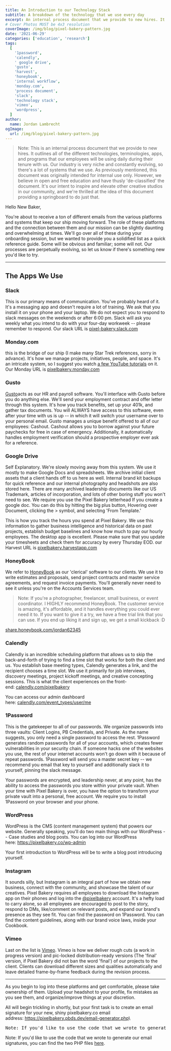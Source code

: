 ```yaml
---
title: An Introduction to our Technology Stack
subtitle: A breakdown of the technology that we use every day
excerpt: An internal process document that we provide to new hires. It outlines all of the different technologies, terminologies, apps, and programs that our employees will be using daily during their tenure with us.
# Cover Photos MUST be 4x3 resolution
coverImage: /img/blog/pixel-bakery-pattern.jpg
date: '2021-06-29'
categories: ['education', 'research']
tags:
  [
    '1password',
    'calendly',
    ' google drive',
    'gusto',
    'harvest',
    'honeybook',
    'internal workflow',
    'monday.com',
    'process document',
    'slack',
    'technology stack',
    'vimeo',
    'wordpress',
  ]
author:
  name: Jordan Lambrecht
ogImage:
  url: /img/blog/pixel-bakery-pattern.jpg
---
```


> Note: This is an internal process document that we provide to new hires. It outlines all of the different technologies, terminologies, apps, and programs that our employees will be using daily during their tenure with us. Our industry is very niche and constantly evolving, so there's a lot of systems that we use. As previously mentioned, this document was originally intended for internal use only. However, we believe in open and free education and have thusly 'de-classified' the document. It's our intent to inspire and elevate other creative studios in our community, and we're thrilled at the idea of this document providing a springboard to do just that.

Hello New Baker,

You're about to receive a ton of different emails from the various platforms and systems that keep our ship moving forward. The role of these platforms and the connection between them and our mission can be slightly daunting and overwhelming at times. We'll go over all of these during your onboarding session, but we wanted to provide you a solidified list as a quick reference guide. Some will be obvious and familiar; some will not. Our processes are perpetually evolving, so let us know if there's something new you'd like to try.

---

## The Apps We Use

### Slack

This is our primary means of communication. You've probably heard of it. It's a messaging app and doesn't require a lot of training. We ask that you install it on your phone and your laptop. We do not expect you to respond to slack messages on the weekends or after 6:00 pm. Slack will ask you weekly what you intend to do with your four-day workweek -- please remember to respond. Our slack URL is [pixel-bakery.slack.com](https://pixel-bakery.slack.com/)

### Monday.com

this is the bridge of our ship (I make many Star Trek references, sorry in advance). It's how we manage projects, initiatives, people, and space. It's an intricate system, so I suggest you watch [a few YouTube tutorials](https://www.youtube.com/playlist?list=PLutcJfNEwNkQ13_Fra2PrPgy2VG-gI_1v) on it. Our Monday URL is [pixelbakery.monday.com](https://pixelbakery.monday.com/)

### Gusto

[Gusto](https://app.gusto.com/login)acts as our HR and payroll software. You'll interface with Gusto before you do anything else. We'll send your employment contract and offer letter through this system. It's how you track benefits, set up your 401k, and gather tax documents. You will ALWAYS have access to this software, even after your time with us is up -- in which it will switch your username over to your personal email. Gusto manages a unique benefit offered to all of our employees: Cashout. Cashout allows you to borrow against your future paychecks for free in case of emergency. Additionally, it automatically handles employment verification should a prospective employer ever ask for a reference.

### Google Drive

Self Explanatory. We're slowly moving away from this system. We use it mostly to make Google Docs and spreadsheets. We archive initial client assets that a client hands off to us here as well. Internal brand kit backups for quick reference and our internal photography and headshots are also stored here. There are many archived leadership documents like our US Trademark, articles of incorporation, and lots of other boring stuff you won't need to see. We require you use the Pixel Bakery letterhead If you create a google doc. You can do this by hitting the big plus button, Hovering over Document, clicking the > symbol, and selecting 'From Template.'

This is how you track the hours you spend at Pixel Bakery. We use this information to gather business intelligence and historical data on past projects, establish budget baselines and know how much to pay our hourly employees. The desktop app is excellent. Please make sure that you update your timesheets and check them for accuracy by every Thursday EOD. our Harvest URL is [pixelbakery.harvestapp.com](https://pixelbakery.harvestapp.com/)

### HoneyBook

We refer to [HoneyBook](https://honeybook.com/) as our 'clerical' software to our clients. We use it to write estimates and proposals, send project contracts and master service agreements, and request invoice payments. You'll generally never need to see it unless you're on the Accounts Services team.

> Note: If you're a photographer, freelancer, small business, or event coordinator. I HIGHLY recommend HoneyBook. The customer service is amazing, it's affordable, and it handles everything you could ever need it to. If you want to give it a try, we have a free trial link that you can use. If you end up liking it and sign up, we get a small kickback :D

[share.honeybook.com/jordan62345](http://share.honeybook.com/jordan62345)

### Calendly

Calendly is an incredible scheduling platform that allows us to skip the back-and-forth of trying to find a time slot that works for both the client and us. You establish base meeting types, Calendly generates a link, and the recipient chooses a time slot. We use it primarily for job interviews, discovery meetings, project kickoff meetings, and creative concepting sessions. This is what the client experiences on the front-end: [calendly.com/pixelbakery](https://calendly.com/pixelbakery/)

You can access our admin dashboard here: [calendly.com/event_types/user/me](https://calendly.com/event_types/user/me)

### 1Password

This is the gatekeeper to all of our passwords. We organize passwords into three vaults: Client Logins, PB Credentials, and Private. As the name suggests, you only need a single password to access the rest. 1Password generates random passwords for all of your accounts, which creates fewer vulnerabilities in your security chain. If someone hacks one of the websites you use, the rest of your internet accounts won't go down with it because of repeat passwords. 1Password will send you a master secret key -- we recommend you email that key to yourself and additionally slack it to yourself, pinning the slack message.

Your passwords are encrypted, and leadership never, at any point, has the ability to access the passwords you store within your private vault. When your time with Pixel Bakery is over, you have the option to transform your private vault into a personal, free account. We require you to install 1Password on your browser and your phone.

### WordPress

WordPress is the CMS (content management system) that powers our website. Generally speaking, you'll do two main things with our WordPress -- Case studies and blog posts. You can log into our WordPress here: <https://pixelbakery.co/wp-admin>

Your first introduction to WordPress will be to write a blog post introducing yourself.

### Instagram

It sounds silly, but Instagram is an integral part of how we obtain new business, connect with the community, and showcase the talent of our creatives. Pixel Bakery requires all employees to download the Instagram app on their phones and log into the [@pixelbakery](https://instagram.com/pixelbakery) account. It's a hefty load to carry alone, so all employees are encouraged to post to the story, respond to DMs, like/comment on relevant posts, and expand our brand's presence as they see fit. You can find the password on 1Password. You can find the content guidelines, along with our brand voice laws, inside your Cookbook.

### Vimeo

Last on the list is [Vimeo](https://vimeo.com/pixelbakery). Vimeo is how we deliver rough cuts (a work in progress version) and pic-locked distribution-ready versions (The 'final' version, if Pixel Bakery did not ban the word 'final') of our projects to the client. Clients can download different sizes and qualities automatically and leave detailed frame-by-frame feedback during the revision process.

---

As you begin to log into these platforms and get comfortable, please take ownership of them. Upload your headshot to your profile, fix mistakes as you see them, and organize/improve things at your discretion.

All will begin trickling in shortly, but your first task is to create an email signature for your new, shiny pixelbakery.co email address: <https://pixelbakery.pbds.dev/email-generator.php>\

<pre class="wp-block-preformatted mb-3">Note: If you'd like to use the code that we wrote to generate our email signatures, you can find the two PHP files <a href="https://gist.github.com/jordanlambrecht/7ea6da2ddcd1b1a6a6c8bb6bb49baf25" target="_blank" rel="noreferrer noopener">here</a>.</pre>

Note: If you'd like to use the code that we wrote to generate our email signatures, you can find the two PHP files [here](https://gist.github.com/jordanlambrecht/7ea6da2ddcd1b1a6a6c8bb6bb49baf25).
